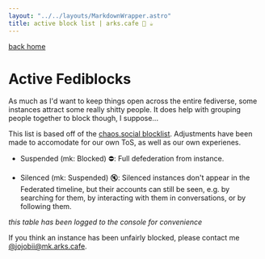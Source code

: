 ```yaml
---
layout: "../../layouts/MarkdownWrapper.astro"
title: active block list | arks.cafe 💫 ☕️
---
```



[back home](/)

# Active Fediblocks

As much as I'd want to keep things open across the entire fediverse, some instances attract some really shitty people. It does help with grouping people together to block though, I suppose...

This list is based off of the [chaos.social blocklist](https://github.com/chaossocial/about/blob/master/blocked_instances.md). Adjustments have been made to accomodate for our own ToS, as well as our own experienes.

- Suspended (mk: Blocked) ⛔: Full defederation from instance.

- Silenced (mk: Suspended) 🔇: Silenced instances don't appear in the Federated timeline, but their accounts can still
  be seen, e.g. by searching for them, by interacting with them in conversations, or by following them.

_this table has been logged to the console for convenience_

<Blocklist client:visible />

If you think an instance has been unfairly blocked, please contact me [@jojobii@mk.arks.cafe](https://mk.arks.cafe/@jojobii).
